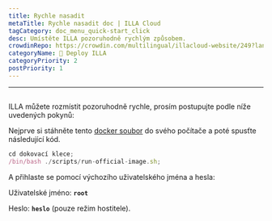 ```yaml
---
title: Rychle nasadit
metaTitle: Rychle nasadit doc | ILLA Cloud
tagCategory: doc_menu_quick-start_click
desc: Umístěte ILLA pozoruhodně rychlým způsobem.
crowdinRepo: https://crowdin.com/multilingual/illacloud-website/249?languages=cs&filter=basic&value=0
categoryName: 👷 Deploy ILLA
categoryPriority: 2
postPriority: 1
---
```


* * *

## <h2 hidden>Rychle nasadit</h2>

ILLA můžete rozmístit pozoruhodně rychle, prosím postupujte podle níže uvedených pokynů:

Nejprve si stáhněte tento [docker soubor](https://github.com/illacloud/deploy-illa-manually/tree/main/docker) do svého počítače a poté spusťte následující kód.

```jsx
cd dokovací klece;
/bin/bash ./scripts/run-official-image.sh;
```

A přihlaste se pomocí výchozího uživatelského jména a hesla:

Uživatelské jméno: **`root`**

Heslo: **`heslo`** (pouze režim hostitele).
